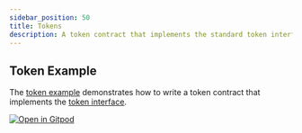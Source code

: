 ```yaml
---
sidebar_position: 50
title: Tokens
description: A token contract that implements the standard token interface.
---
```


## Token Example

The [token example] demonstrates how to write a token contract that implements the [token interface](../reference/interfaces/token-interface.mdx).

[![Open in Gitpod](https://gitpod.io/button/open-in-gitpod.svg)][oigp]

[oigp]: https://gitpod.io/#https://github.com/stellar/soroban-examples/tree/v0.8.4
[token example]: https://github.com/stellar/soroban-examples/tree/v0.8.4/token
